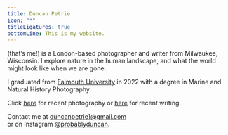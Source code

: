 ```yaml
---
title: Duncan Petrie
icon: "*"
titleLigatures: true
bottomLine: This is my website.
---
```

(that’s me!) is a London-based photographer and writer from Milwaukee, Wisconsin. I explore nature in the human landscape, and what the world might look like when we are gone.

I graduated from [Falmouth University](mnhp) in 2022 with a degree in Marine and Natural History Photography.

Click [here](palimpsest) for recent photography or [here](wind) for recent writing.

Contact me at [duncanpetrie1@gmail.com](mailto) \
or on Instagram @[probablyduncan](instagram).
